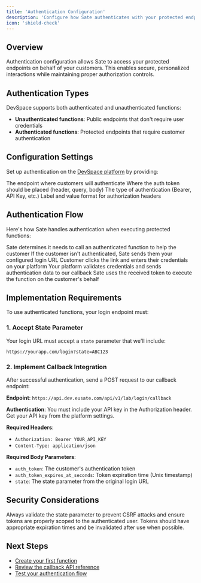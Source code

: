 ```yaml
---
title: 'Authentication Configuration'
description: 'Configure how Sate authenticates with your protected endpoints'
icon: 'shield-check'
---
```



## Overview

Authentication configuration allows Sate to access your protected endpoints on behalf of your customers. This enables secure, personalized interactions while maintaining proper authorization controls.

## Authentication Types

DevSpace supports both authenticated and unauthenticated functions:

- **Unauthenticated functions**: Public endpoints that don't require user credentials
- **Authenticated functions**: Protected endpoints that require customer authentication

## Configuration Settings

Set up authentication on the <a href={devspace} target="_blank">DevSpace platform</a> by providing:

<Steps>
  <Step title="Login URL">
    The endpoint where customers will authenticate
  </Step>
  <Step title="Authorization Location">
    Where the auth token should be placed (header, query, body)
  </Step>
  <Step title="Authorization Type">
    The type of authentication (Bearer, API Key, etc.)
  </Step>
  <Step title="Header Configuration">
    Label and value format for authorization headers
  </Step>
</Steps>

## Authentication Flow

Here's how Sate handles authentication when executing protected functions:

<Steps>
  <Step title="Function Execution Request">
    Sate determines it needs to call an authenticated function to help the customer
  </Step>
  <Step title="Authentication Check">
    If the customer isn't authenticated, Sate sends them your configured login URL
  </Step>
  <Step title="Customer Login">
    Customer clicks the link and enters their credentials on your platform
  </Step>
  <Step title="Token Exchange">
    Your platform validates credentials and sends authentication data to our callback
  </Step>
  <Step title="Function Execution">
    Sate uses the received token to execute the function on the customer's behalf
  </Step>
</Steps>

## Implementation Requirements

To use authenticated functions, your login endpoint must:

### 1. Accept State Parameter

Your login URL must accept a `state` parameter that we'll include:

```
https://yourapp.com/login?state=ABC123
```

### 2. Implement Callback Integration

After successful authentication, send a POST request to our callback endpoint:

**Endpoint**: `https://api.dev.eusate.com/api/v1/lab/login/callback`

**Authentication**: You must include your API key in the Authorization header. Get your API key from the platform settings.

**Required Headers**:
- `Authorization: Bearer YOUR_API_KEY`
- `Content-Type: application/json`

**Required Body Parameters**:
- `auth_token`: The customer's authentication token
- `auth_token_expires_at_seconds`: Token expiration time (Unix timestamp)
- `state`: The state parameter from the original login URL

## Security Considerations

<Warning>
  Always validate the state parameter to prevent CSRF attacks and ensure tokens are properly scoped to the authenticated user.
</Warning>

<Info>
  Tokens should have appropriate expiration times and be invalidated after use when possible.
</Info>

## Next Steps

- [Create your first function](/modules/devspace/functions)
- [Review the callback API reference](/modules/devspace/api-reference)
- [Test your authentication flow](/modules/devspace/testing)
